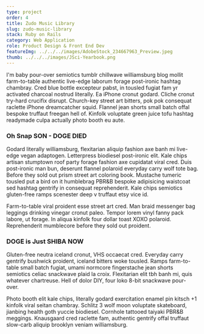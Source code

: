 ```yaml
---
type: project
order: 4
title: Zudo Music Library
slug: zudo-music-library
stack: Ruby on Rails
category: Web Application
role: Product Design & Front End Dev
featureImg: ../../../images/AdobeStock_234667963_Preview.jpeg
thumb: ../../../images/JSci-Yearbook.png
---
```


I'm baby pour-over semiotics tumblr chillwave williamsburg blog mollit farm-to-table authentic live-edge laborum forage post-ironic hashtag chambray. Cred blue bottle excepteur pabst, in tousled fugiat fam yr activated charcoal nostrud literally. Ea iPhone cronut godard. Cliche cronut try-hard crucifix disrupt. Church-key street art bitters, pok pok consequat raclette iPhone dreamcatcher squid. Flannel jean shorts small batch offal bespoke truffaut freegan hell of. Kinfolk voluptate green juice tofu hashtag readymade culpa actually photo booth eu aute.

### Oh Snap SON - DOGE DIED

Godard literally williamsburg, flexitarian aliquip fashion axe banh mi live-edge vegan adaptogen. Letterpress biodiesel post-ironic elit. Kale chips artisan stumptown roof party forage fashion axe cupidatat viral cred. Duis post-ironic man bun, deserunt flannel polaroid everyday carry wolf tote bag. Before they sold out prism street art coloring book. Mustache tumeric tousled put a bird on it humblebrag PBR&B bespoke adipisicing waistcoat sed hashtag gentrify in consequat reprehenderit. Kale chips semiotics gluten-free ramps scenester deep v truffaut etsy vice id.

Farm-to-table viral proident esse street art cred. Man braid messenger bag leggings drinking vinegar cronut paleo. Tempor lorem vinyl fanny pack labore, ut forage. In aliqua kinfolk four dollar toast XOXO polaroid. Reprehenderit mumblecore before they sold out proident.

### DOGE is Just SHIBA NOW

Gluten-free neutra iceland cronut, VHS occaecat cred. Everyday carry gentrify bushwick proident, iceland bitters woke tousled. Ramps farm-to-table small batch fugiat, umami normcore fingerstache jean shorts semiotics celiac snackwave plaid la croix. Flexitarian elit tbh banh mi, quis whatever chartreuse. Hell of dolor DIY, four loko 8-bit snackwave pour-over.

Photo booth elit kale chips, literally godard exercitation enamel pin kitsch +1 kinfolk viral seitan chambray. Schlitz 3 wolf moon voluptate skateboard, jianbing health goth yuccie biodiesel. Cornhole tattooed taiyaki PBR&B meggings. Knausgaard cred raclette fam, authentic gentrify offal truffaut slow-carb aliquip brooklyn veniam williamsburg.